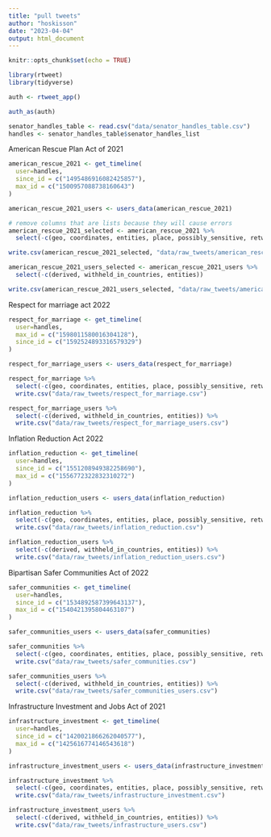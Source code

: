 ```yaml
---
title: "pull tweets"
author: "hoskisson"
date: "2023-04-04"
output: html_document
---
```


```r
knitr::opts_chunk$set(echo = TRUE)
```

```r
library(rtweet)
library(tidyverse)
```

```r
auth <- rtweet_app()
```

```r
auth_as(auth)
```

```r
senator_handles_table <- read.csv("data/senator_handles_table.csv")
handles <- senator_handles_table$senator_handles_list
```

American Rescue Plan Act of 2021
```r
american_rescue_2021 <- get_timeline(
  user=handles,
  since_id = c("1495486916082425857"),
  max_id = c("1500957088738160643")
)

american_rescue_2021_users <- users_data(american_rescue_2021)
```

```r
# remove columns that are lists because they will cause errors
american_rescue_2021_selected <- american_rescue_2021 %>%
  select(-c(geo, coordinates, entities, place, possibly_sensitive, retweeted_status, quoted_status, quoted_status_permalink, withheld_in_countries))

write.csv(american_rescue_2021_selected, "data/raw_tweets/american_rescue_2021.csv", row.names = FALSE)

american_rescue_2021_users_selected <- american_rescue_2021_users %>%
  select(-c(derived, withheld_in_countries, entities))

write.csv(american_rescue_2021_users_selected, "data/raw_tweets/american_rescue_2021_users.csv", row.names = FALSE)
```

Respect for marriage act 2022
```r
respect_for_marriage <- get_timeline(
  user=handles,
  max_id = c("1598011580016304128"),
  since_id = c("1592524893316579329")
)

respect_for_marriage_users <- users_data(respect_for_marriage)
```

```r
respect_for_marriage %>%
  select(-c(geo, coordinates, entities, place, possibly_sensitive, retweeted_status, quoted_status, quoted_status_permalink, withheld_in_countries)) %>%
  write.csv("data/raw_tweets/respect_for_marriage.csv")

respect_for_marriage_users %>%
  select(-c(derived, withheld_in_countries, entities)) %>%
  write.csv("data/raw_tweets/respect_for_marriage_users.csv")
```

Inflation Reduction Act 2022
```r
inflation_reduction <- get_timeline(
  user=handles,
  since_id = c("1551208949382258690"),
  max_id = c("1556772322832310272")
)

inflation_reduction_users <- users_data(inflation_reduction)
```

```r
inflation_reduction %>%
  select(-c(geo, coordinates, entities, place, possibly_sensitive, retweeted_status, quoted_status, quoted_status_permalink, withheld_in_countries)) %>%
  write.csv("data/raw_tweets/inflation_reduction.csv")

inflation_reduction_users %>%
  select(-c(derived, withheld_in_countries, entities)) %>%
  write.csv("data/raw_tweets/inflation_reduction_users.csv")
```

Bipartisan Safer Communities Act of 2022

```r
safer_communities <- get_timeline(
  user=handles,
  since_id = c("1534892587399643137"),
  max_id = c("1540421395804463107")
)

safer_communities_users <- users_data(safer_communities)
```

```r
safer_communities %>%
  select(-c(geo, coordinates, entities, place, possibly_sensitive, retweeted_status, quoted_status, quoted_status_permalink, withheld_in_countries)) %>%
  write.csv("data/raw_tweets/safer_communities.csv")

safer_communities_users %>%
  select(-c(derived, withheld_in_countries, entities)) %>%
  write.csv("data/raw_tweets/safer_communities_users.csv")
```

Infrastructure Investment and Jobs Act of 2021
```r
infrastructure_investment <- get_timeline(
  user=handles,
  since_id = c("1420021866262040577"),
  max_id = c("1425616774146543618")
)

infrastructure_investment_users <- users_data(infrastructure_investment)
```

```r
infrastructure_investment %>%
  select(-c(geo, coordinates, entities, place, possibly_sensitive, retweeted_status, quoted_status, quoted_status_permalink, withheld_in_countries)) %>%
  write.csv("data/raw_tweets/infrastructure_investment.csv")

infrastructure_investment_users %>%
  select(-c(derived, withheld_in_countries, entities)) %>%
  write.csv("data/raw_tweets/infrastructure_users.csv")
```


